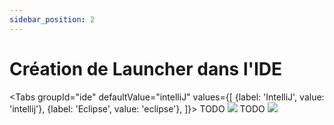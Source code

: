```yaml
---
sidebar_position: 2
---
```



# Création de Launcher dans l'IDE

<Tabs
  groupId="ide"
  defaultValue="intelliJ"
  values={[
    {label: 'IntelliJ', value: 'intellij'},
    {label: 'Eclipse', value: 'eclipse'},
  ]}>
  <TabItem value="intellij">
      TODO
      <img src={DocusaurusImageUrl}/>
  </TabItem>
  <TabItem value="eclipse">
      TODO
      <img src={DocusaurusImageUrl}/>
  </TabItem>
</Tabs>
